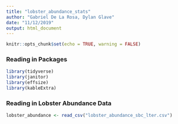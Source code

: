 ```yaml
---
title: "lobster_abundance_stats"
author: "Gabriel De La Rosa, Dylan Glave"
date: "11/12/2019"
output: html_document
---
```


```r
knitr::opts_chunk$set(echo = TRUE, warning = FALSE)
```

### Reading in Packages

```r
library(tidyverse)
library(janitor)
library(effsize)
library(kableExtra)
```

### Reading in Lobster Abundance Data

```r
lobster_abundance <- read_csv("lobster_abundance_sbc_lter.csv")
```

